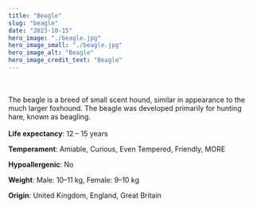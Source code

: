 ```yaml
---
title: "Beagle"
slug: "beagle"
date: "2023-10-15"
hero_image: "./beagle.jpg"
hero_image_small: "./beagle.jpg"
hero_image_alt: "Beagle"
hero_image_credit_text: "Beagle"
---
```

\
\
The beagle is a breed of small scent hound, similar in appearance to the much larger foxhound. The beagle was developed primarily for hunting hare, known as beagling. 
\
\
**Life expectancy**: 12 – 15 years

**Temperament**: Amiable, Curious, Even Tempered, Friendly, MORE

**Hypoallergenic**: No

**Weight**: Male: 10–11 kg, Female: 9–10 kg

**Origin**: United Kingdom, England, Great Britain


